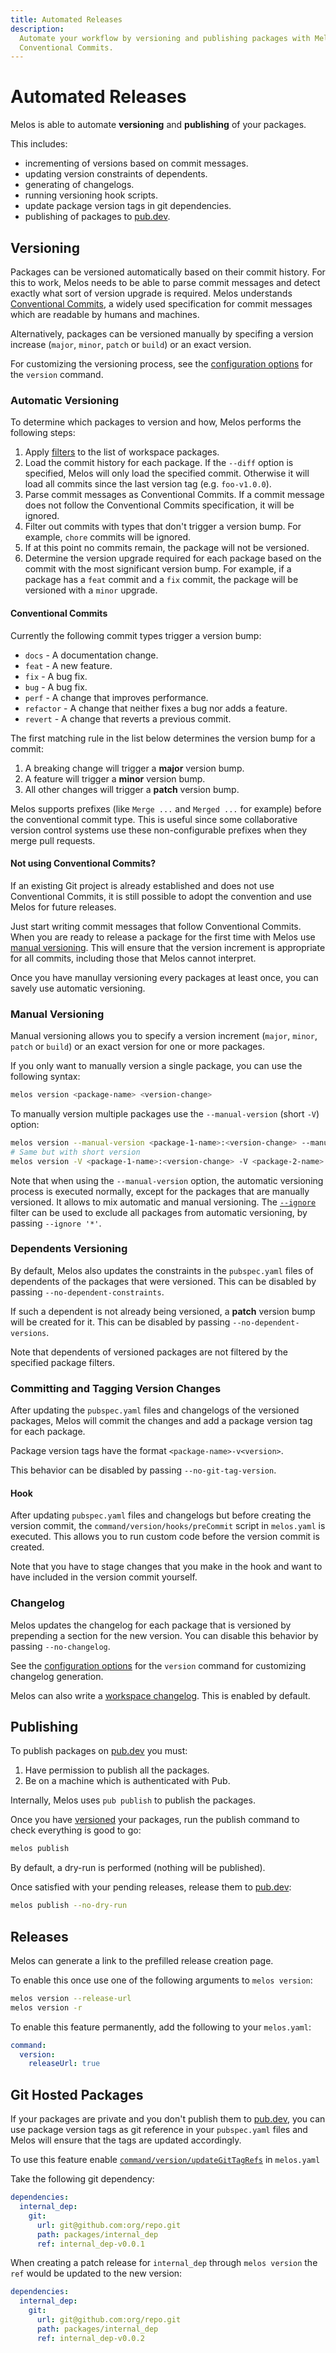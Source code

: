 ```yaml
---
title: Automated Releases
description:
  Automate your workflow by versioning and publishing packages with Melos and
  Conventional Commits.
---
```


# Automated Releases

Melos is able to automate **versioning** and **publishing** of your packages.

This includes:

- incrementing of versions based on commit messages.
- updating version constraints of dependents.
- generating of changelogs.
- running versioning hook scripts.
- update package version tags in git dependencies.
- publishing of packages to [pub.dev](https://pub.dev).

## Versioning

Packages can be versioned automatically based on their commit history. For this
to work, Melos needs to be able to parse commit messages and detect exactly what
sort of version upgrade is required. Melos understands
[Conventional Commits](https://www.conventionalcommits.org/en/v1.0.0/), a widely
used specification for commit messages which are readable by humans and
machines.

Alternatively, packages can be versioned manually by specifing a version
increase (`major`, `minor`, `patch` or `build`) or an exact version.

For customizing the versioning process, see the
[configuration options](/configuration/overview#commandversion) for the
`version` command.

### Automatic Versioning

To determine which packages to version and how, Melos performs the following
steps:

1. Apply [filters](/filters) to the list of workspace packages.
2. Load the commit history for each package. If the `--diff` option is
   specified, Melos will only load the specified commit. Otherwise it will load
   all commits since the last version tag (e.g. `foo-v1.0.0`).
3. Parse commit messages as Conventional Commits. If a commit message does not
   follow the Conventional Commits specification, it will be ignored.
4. Filter out commits with types that don't trigger a version bump. For example,
   `chore` commits will be ignored.
5. If at this point no commits remain, the package will not be versioned.
6. Determine the version upgrade required for each package based on the commit
   with the most significant version bump. For example, if a package has a
   `feat` commit and a `fix` commit, the package will be versioned with a
   `minor` upgrade.

#### Conventional Commits

Currently the following commit types trigger a version bump:

- `docs` - A documentation change.
- `feat` - A new feature.
- `fix` - A bug fix.
- `bug` - A bug fix.
- `perf` - A change that improves performance.
- `refactor` - A change that neither fixes a bug nor adds a feature.
- `revert` - A change that reverts a previous commit.

The first matching rule in the list below determines the version bump for a
commit:

1. A breaking change will trigger a **major** version bump.
2. A feature will trigger a **minor** version bump.
3. All other changes will trigger a **patch** version bump.

Melos supports prefixes (like `Merge ...` and `Merged ...` for example) before
the conventional commit type. This is useful since some collaborative version
control systems use these non-configurable prefixes when they merge pull
requests.

#### Not using Conventional Commits?

If an existing Git project is already established and does not use Conventional
Commits, it is still possible to adopt the convention and use Melos for future
releases.

Just start writing commit messages that follow Conventional Commits. When you
are ready to release a package for the first time with Melos use [manual
versioning](/guides/automated-releases#manual-versioning). This will ensure that the version increment is
appropriate for all commits, including those that Melos cannot interpret.

Once you have manullay versioning every packages at least once, you can savely
use automatic versioning.

### Manual Versioning

Manual versioning allows you to specify a version increment (`major`, `minor`,
`patch` or `build`) or an exact version for one or more packages.

If you only want to manually version a single package, you can use the following
syntax:

```sh
melos version <package-name> <version-change>
```

To manually version multiple packages use the `--manual-version` (short `-V`)
option:

```sh
melos version --manual-version <package-1-name>:<version-change> --manual-version <package-2-name>:<version-change>
# Same but with short version
melos version -V <package-1-name>:<version-change> -V <package-2-name>:<version-change>
```

Note that when using the `--manual-version` option, the automatic versioning
process is executed normally, except for the packages that are manually
versioned. It allows to mix automatic and manual versioning. The
[`--ignore`](/filters#--ignore) filter can be used to exclude all packages from
automatic versioning, by passing `--ignore '*'`.

### Dependents Versioning

By default, Melos also updates the constraints in the `pubspec.yaml` files of
dependents of the packages that were versioned. This can be disabled by passing
`--no-dependent-constraints`.

If such a dependent is not already being versioned, a **patch** version bump
will be created for it. This can be disabled by passing
`--no-dependent-versions`.

Note that dependents of versioned packages are not filtered by the specified
package filters.

### Committing and Tagging Version Changes

After updating the `pubspec.yaml` files and changelogs of the versioned
packages, Melos will commit the changes and add a package version tag for each
package.

Package version tags have the format `<package-name>-v<version>`.

This behavior can be disabled by passing `--no-git-tag-version`.

#### Hook

After updating `pubspec.yaml` files and changelogs but before creating the
version commit, the `command/version/hooks/preCommit` script in `melos.yaml` is
executed. This allows you to run custom code before the version commit is
created.

Note that you have to stage changes that you make in the hook and want to have
included in the version commit yourself.

### Changelog

Melos updates the changelog for each package that is versioned by prepending a
section for the new version. You can disable this behavior by passing
`--no-changelog`.

See the [configuration options](/configuration/overview#commandversion) for the
`version` command for customizing changelog generation.

Melos can also write a
[workspace changelog](/configuration/overview#workspacechangelog). This is
enabled by default.

## Publishing

To publish packages on [pub.dev](https://pub.dev) you must:

1. Have permission to publish all the packages.
2. Be on a machine which is authenticated with Pub.

<Info>Internally, Melos uses `pub publish` to publish the packages.</Info>

Once you have [versioned](/guides/automated-releases#versioning) your packages,
run the publish command to check everything is good to go:

```sh
melos publish
```

By default, a dry-run is performed (nothing will be published).

Once satisfied with your pending releases, release them to
[pub.dev](https://pub.dev):

```sh
melos publish --no-dry-run
```

## Releases

Melos can generate a link to the prefilled release creation page.

To enable this once use one of the following arguments to `melos version`:

```sh
melos version --release-url
melos version -r
```

To enable this feature permanently, add the following to your `melos.yaml`:

```yaml
command:
  version:
    releaseUrl: true
```

## Git Hosted Packages

If your packages are private and you don't publish them to
[pub.dev](https://pub.dev), you can use package version tags as git reference in
your `pubspec.yaml` files and Melos will ensure that the tags are updated
accordingly.

To use this feature enable
[`command/version/updateGitTagRefs`](/configuration/overview#updategittagrefs)
in `melos.yaml`

Take the following git dependency:

```yaml
dependencies:
  internal_dep:
    git:
      url: git@github.com:org/repo.git
      path: packages/internal_dep
      ref: internal_dep-v0.0.1
```

When creating a patch release for `internal_dep` through `melos version` the
`ref` would be updated to the new version:

```yaml
dependencies:
  internal_dep:
    git:
      url: git@github.com:org/repo.git
      path: packages/internal_dep
      ref: internal_dep-v0.0.2
```
